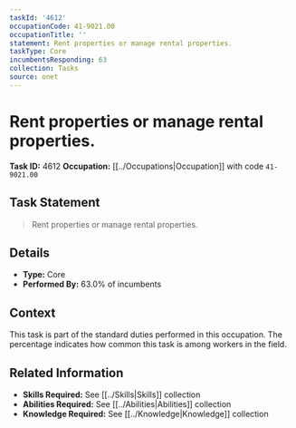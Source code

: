```yaml
---
taskId: '4612'
occupationCode: 41-9021.00
occupationTitle: ''
statement: Rent properties or manage rental properties.
taskType: Core
incumbentsResponding: 63
collection: Tasks
source: onet
---
```

# Rent properties or manage rental properties.

**Task ID:** 4612
**Occupation:** [[../Occupations|Occupation]] with code `41-9021.00`

## Task Statement

> Rent properties or manage rental properties.

## Details

- **Type:** Core
- **Performed By:** 63.0% of incumbents

## Context

This task is part of the standard duties performed in this occupation. The percentage indicates how common this task is among workers in the field.

## Related Information

- **Skills Required:** See [[../Skills|Skills]] collection
- **Abilities Required:** See [[../Abilities|Abilities]] collection
- **Knowledge Required:** See [[../Knowledge|Knowledge]] collection
